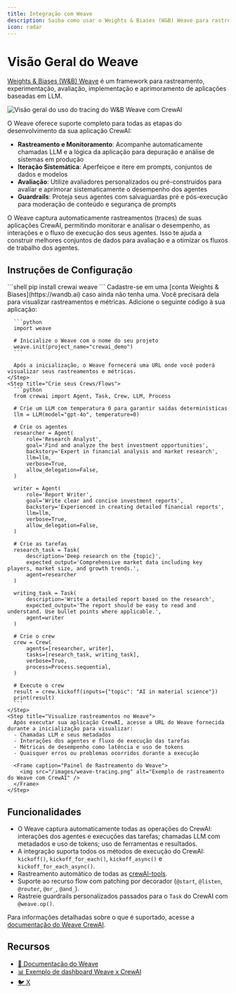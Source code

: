 ```yaml
---
title: Integração com Weave
description: Saiba como usar o Weights & Biases (W&B) Weave para rastrear, experimentar, avaliar e melhorar suas aplicações CrewAI.
icon: radar
---
```


# Visão Geral do Weave

[Weights & Biases (W&B) Weave](https://weave-docs.wandb.ai/) é um framework para rastreamento, experimentação, avaliação, implementação e aprimoramento de aplicações baseadas em LLM.

![Visão geral do uso do tracing do W&B Weave com CrewAI](/images/weave-tracing.gif)

O Weave oferece suporte completo para todas as etapas do desenvolvimento da sua aplicação CrewAI:

- **Rastreamento e Monitoramento**: Acompanhe automaticamente chamadas LLM e a lógica da aplicação para depuração e análise de sistemas em produção
- **Iteração Sistemática**: Aperfeiçoe e itere em prompts, conjuntos de dados e modelos
- **Avaliação**: Utilize avaliadores personalizados ou pré-construídos para avaliar e aprimorar sistematicamente o desempenho dos agentes
- **Guardrails**: Proteja seus agentes com salvaguardas pré e pós-execução para moderação de conteúdo e segurança de prompts

O Weave captura automaticamente rastreamentos (traces) de suas aplicações CrewAI, permitindo monitorar e analisar o desempenho, as interações e o fluxo de execução dos seus agentes. Isso te ajuda a construir melhores conjuntos de dados para avaliação e a otimizar os fluxos de trabalho dos agentes.

## Instruções de Configuração

<Steps>
    <Step title="Instale os pacotes necessários">
      ```shell
      pip install crewai weave
      ```
    </Step>
    <Step title="Crie uma conta no W&B">
      Cadastre-se em uma [conta Weights & Biases](https://wandb.ai) caso ainda não tenha uma. Você precisará dela para visualizar rastreamentos e métricas.
    </Step>
    <Step title="Inicialize o Weave na sua aplicação">
      Adicione o seguinte código à sua aplicação:

      ```python
      import weave

      # Inicialize o Weave com o nome do seu projeto
      weave.init(project_name="crewai_demo")
      ```
      
      Após a inicialização, o Weave fornecerá uma URL onde você poderá visualizar seus rastreamentos e métricas.
    </Step>
    <Step title="Crie seus Crews/Flows">
      ```python
      from crewai import Agent, Task, Crew, LLM, Process

      # Crie um LLM com temperatura 0 para garantir saídas determinísticas
      llm = LLM(model="gpt-4o", temperature=0)

      # Crie os agentes
      researcher = Agent(
          role='Research Analyst',
          goal='Find and analyze the best investment opportunities',
          backstory='Expert in financial analysis and market research',
          llm=llm,
          verbose=True,
          allow_delegation=False,
      )

      writer = Agent(
          role='Report Writer',
          goal='Write clear and concise investment reports',
          backstory='Experienced in creating detailed financial reports',
          llm=llm,
          verbose=True,
          allow_delegation=False,
      )

      # Crie as tarefas
      research_task = Task(
          description='Deep research on the {topic}',
          expected_output='Comprehensive market data including key players, market size, and growth trends.',
          agent=researcher
      )

      writing_task = Task(
          description='Write a detailed report based on the research',
          expected_output='The report should be easy to read and understand. Use bullet points where applicable.',
          agent=writer
      )

      # Crie o crew
      crew = Crew(
          agents=[researcher, writer],
          tasks=[research_task, writing_task],
          verbose=True,
          process=Process.sequential,
      )

      # Execute o crew
      result = crew.kickoff(inputs={"topic": "AI in material science"})
      print(result)
      ```
    </Step>
    <Step title="Visualize rastreamentos no Weave">
      Após executar sua aplicação CrewAI, acesse a URL do Weave fornecida durante a inicialização para visualizar:
      - Chamadas LLM e seus metadados
      - Interações dos agentes e fluxo de execução das tarefas
      - Métricas de desempenho como latência e uso de tokens
      - Quaisquer erros ou problemas ocorridos durante a execução

      <Frame caption="Painel de Rastreamento do Weave">
        <img src="/images/weave-tracing.png" alt="Exemplo de rastreamento do Weave com CrewAI" />
      </Frame>
    </Step>
</Steps>

## Funcionalidades

- O Weave captura automaticamente todas as operações do CrewAI: interações dos agentes e execuções das tarefas; chamadas LLM com metadados e uso de tokens; uso de ferramentas e resultados.
- A integração suporta todos os métodos de execução do CrewAI: `kickoff()`, `kickoff_for_each()`, `kickoff_async()` e `kickoff_for_each_async()`.
- Rastreamento automático de todas as [crewAI-tools](https://github.com/crewAIInc/crewAI-tools).
- Suporte ao recurso flow com patching por decorador (`@start`, `@listen`, `@router`, `@or_`, `@and_`).
- Rastreie guardrails personalizados passados para o `Task` do CrewAI com `@weave.op()`.

Para informações detalhadas sobre o que é suportado, acesse a [documentação do Weave CrewAI](https://weave-docs.wandb.ai/guides/integrations/crewai/#getting-started-with-flow).

## Recursos

- [📘 Documentação do Weave](https://weave-docs.wandb.ai)
- [📊 Exemplo de dashboard Weave x CrewAI](https://wandb.ai/ayut/crewai_demo/weave/traces?cols=%7B%22wb_run_id%22%3Afalse%2C%22attributes.weave.client_version%22%3Afalse%2C%22attributes.weave.os_name%22%3Afalse%2C%22attributes.weave.os_release%22%3Afalse%2C%22attributes.weave.os_version%22%3Afalse%2C%22attributes.weave.source%22%3Afalse%2C%22attributes.weave.sys_version%22%3Afalse%7D&peekPath=%2Fayut%2Fcrewai_demo%2Fcalls%2F0195c838-38cb-71a2-8a15-651ecddf9d89)
- [🐦 X](https://x.com/weave_wb)